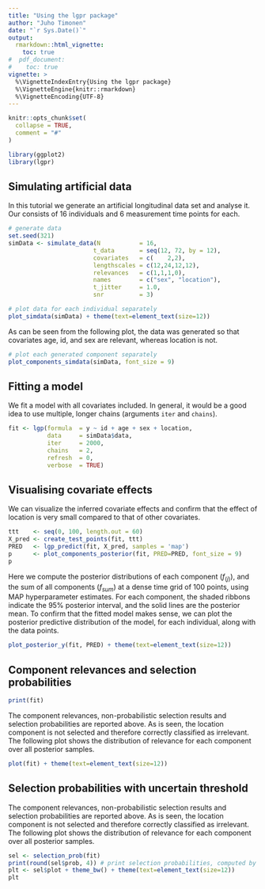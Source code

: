 ```yaml
---
title: "Using the lgpr package"
author: "Juho Timonen"
date: "`r Sys.Date()`"
output: 
  rmarkdown::html_vignette:
    toc: true
#  pdf_document:
#    toc: true     
vignette: >
  %\VignetteIndexEntry{Using the lgpr package}
  %\VignetteEngine{knitr::rmarkdown}
  %\VignetteEncoding{UTF-8}
---
```


```r
knitr::opts_chunk$set(
  collapse = TRUE,
  comment = "#"
)
```

```r
library(ggplot2)
library(lgpr)
```

## Simulating artificial data
In this tutorial we generate an artificial longitudinal data set and analyse it. Our consists of 16 individuals and 6 measurement time points for each.

```r
# generate data
set.seed(321)
simData <- simulate_data(N           = 16,
                        t_data       = seq(12, 72, by = 12),
                        covariates   = c(    2,2),
                        lengthscales = c(12,24,12,12),
                        relevances   = c(1,1,1,0),
                        names        = c("sex", "location"),
                        t_jitter     = 1.0,
                        snr          = 3)

# plot data for each individual separately
plot_simdata(simData) + theme(text=element_text(size=12))
```

As can be seen from the following plot, the data was generated so that covariates age, id, and sex are relevant, whereas location is not.

```r
# plot each generated component separately
plot_components_simdata(simData, font_size = 9) 
```

## Fitting a model

We fit a model with all covariates included. In general, it would be a good idea to use multiple, longer chains (arguments `iter` and `chains`).

```r
fit <- lgp(formula  = y ~ id + age + sex + location,
           data     = simData$data,
           iter     = 2000, 
           chains   = 2,
           refresh  = 0,
           verbose  = TRUE)
```

## Visualising covariate effects

We can visualize the inferred covariate effects and confirm that the effect of location is very small compared to that of other covariates.


```r
ttt    <- seq(0, 100, length.out = 60)
X_pred <- create_test_points(fit, ttt)
PRED   <- lgp_predict(fit, X_pred, samples = 'map')
p      <- plot_components_posterior(fit, PRED=PRED, font_size = 9)
p
```

Here we compute the posterior distributions of each component ($f_{(j)}$), and the sum of all components ($f_{sum}$) at a dense time grid of 100 points, using MAP hyperparameter estimates. For each component, the shaded ribbons indicate the $95\%$ posterior interval, and the solid lines are the posterior mean. To confirm that the fitted model makes sense, we can plot the posterior predictive distribution of the model, for each individual, along with the data points.

```r
plot_posterior_y(fit, PRED) + theme(text=element_text(size=12))
```

## Component relevances and selection probabilities

```r
print(fit)
```

The component relevances, non-probabilistic selection results and selection probabilities are reported above. As is seen, the location component is not selected and therefore correctly classified as irrelevant. The following plot shows the distribution of relevance for each component over all posterior samples.

```r
plot(fit) + theme(text=element_text(size=12))
```

## Selection probabilities with uncertain threshold

The component relevances, non-probabilistic selection results and selection probabilities are reported above. As is seen, the location component is not selected and therefore correctly classified as irrelevant. The following plot shows the distribution of relevance for each component over all posterior samples.
```r
sel <- selection_prob(fit)
print(round(sel$prob, 4)) # print selection probabilities, computed by weighing thresholds with Beta(100,5)
plt <- sel$plot + theme_bw() + theme(text=element_text(size=12))
plt
```